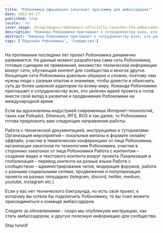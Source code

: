 ```yaml
---
title: "Робономика официально запускает программу для амбассадоров!"
date: 2022-04-17
published: true
locale: 'ru'
cover_image: /blog/images/robonomics-officially-launches-the-ambassador-program/cover.jpg
description: "Команда Робономики приглашает к сотрудничеству всех, кто увлечен идеей проекта и готов внести свой вклад в развитие и продвижение Робономики на международной арене."
abstract: "Команда Робономики приглашает к сотрудничеству всех, кто увлечен идеей проекта и готов внести свой вклад в развитие и продвижение Робономики на международной арене."
tags: ['Парачейн Робономика', 'Сообщество']
---
```


На протяжении последних лет проект Робономика динамично развивается. На данный момент разработана сама сеть Робономика, готовые сценарии ее применения, множество технической информации вокруг сети, обучающий контент для сообщества и многое другое. Концепция сети Робономика довольно обширна и сложна, поэтому нам нужны люди с разным опытом и знаниями, чтобы донести и объяснить суть до более широкой аудитории по всему миру. Команда Робономики приглашает к сотрудничеству всех, кто увлечен идеей проекта и готов внести свой вклад в развитие и продвижение Робономики на международной арене.

Если вы вдохновлены индустрией современных Интернет-технологий, таких как Polkadot, Ethereum, IPFS, ROS и так далее, то Робономика готова предложить вам следующие направления работы:

<RoboList>

<RoboListItem>
Работа с технической документацией, инструкциями и туториалами
</RoboListItem>

<RoboListItem>
Организация мероприятий – локальные митапы в формате онлайн/оффлайн, участие в тематических конференциях от лица Робономики, организация хакатонов по технологиям Робономики, участие в сторонних хакатонах от лица Робономики
</RoboListItem>

<RoboListItem>
Работа с контентом – создание видео и текстового контента вокруг проекта
</RoboListItem>

<RoboListItem>
Локализация и глобализация – перевод контента на разные языки
</RoboListItem>

<RoboListItem>
Работа с сообществом – администрирование чатов, модерация форумов, работа с разными социальными сетями, продвижение и популяризация проекта на разных площадках (telegram, discord, twitter, medium, youtube, instagram etc.)
</RoboListItem>

</RoboList>

Если у вас нет технического бэкграунда, но есть свой проект, к которому вы хотели бы подключить Робономику, то вы тоже можете присоединиться к команде амбассадоров.

Следите за обновлениями - скоро мы опубликуем инструкцию, как стать амбассадором, и другую полезную информацию для сообщества.

Stay tuned!